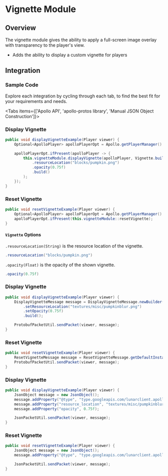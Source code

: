 
# Vignette Module

## Overview

The vignette module gives the ability to apply a full-screen image overlay with transparency to the player's view.

- Adds the ability to display a custom vignette for players

## Integration

### Sample Code
Explore each integration by cycling through each tab, to find the best fit for your requirements and needs.

<Tabs items={['Apollo API', 'apollo-protos library', 'Manual JSON Object Construction']}>

<Tab>

### Display Vignette

```java
public void displayVignetteExample(Player viewer) {
    Optional<ApolloPlayer> apolloPlayerOpt = Apollo.getPlayerManager().getPlayer(viewer.getUniqueId());

    apolloPlayerOpt.ifPresent(apolloPlayer -> {
        this.vignetteModule.displayVignette(apolloPlayer, Vignette.builder()
            .resourceLocation("blocks/pumpkin.png")
            .opacity(0.75f)
            .build()
        );
    });
}
```

### Reset Vignette

```java
public void resetVignetteExample(Player viewer) {
    Optional<ApolloPlayer> apolloPlayerOpt = Apollo.getPlayerManager().getPlayer(viewer.getUniqueId());
    apolloPlayerOpt.ifPresent(this.vignetteModule::resetVignette);
}
```

#### `Vignette` Options

`.resourceLocation(String)` is the resource location of the vignette.

```java
.resourceLocation("blocks/pumpkin.png")
```

`.opacity(Float)` is the opacity of the shown vignette.

```java
.opacity(0.75f)
```

</Tab>

<Tab>

### Display Vignette

```java
public void displayVignetteExample(Player viewer) {
    DisplayVignetteMessage message = DisplayVignetteMessage.newBuilder()
        .setResourceLocation("textures/misc/pumpkinblur.png")
        .setOpacity(0.75f)
        .build();

    ProtobufPacketUtil.sendPacket(viewer, message);
}
```

### Reset Vignette

```java
public void resetVignetteExample(Player viewer) {
    ResetVignetteMessage message = ResetVignetteMessage.getDefaultInstance();
    ProtobufPacketUtil.sendPacket(viewer, message);
}
```

</Tab>

<Tab>

### Display Vignette

```java
public void displayVignetteExample(Player viewer) {
    JsonObject message = new JsonObject();
    message.addProperty("@type", "type.googleapis.com/lunarclient.apollo.vignette.v1.DisplayVignetteMessage");
    message.addProperty("resource_location", "textures/misc/pumpkinblur.png");
    message.addProperty("opacity", 0.75f);

    JsonPacketUtil.sendPacket(viewer, message);
}
```

### Reset Vignette

```java
public void resetVignetteExample(Player viewer) {
    JsonObject message = new JsonObject();
    message.addProperty("@type", "type.googleapis.com/lunarclient.apollo.vignette.v1.ResetVignetteMessage");

    JsonPacketUtil.sendPacket(viewer, message);
}
```

</Tab>

</Tabs>
